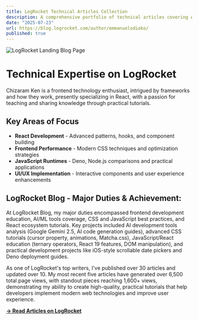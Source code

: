 ```yaml
---
title: LogRocket Technical Articles Collection
description: A comprehensive portfolio of technical articles covering API management, web security, and modern development practices published on LogRocket's platform.
date: "2025-07-23"
url: https://blog.logrocket.com/author/emmanuelodioko/
published: true
---
```


![LogRocket Landing Blog Page](/log.png)

# Technical Expertise on LogRocket

Chizaram Ken is a frontend technology enthusiast, intrigued by frameworks and how they work, presently specializing in React, with a passion for teaching and sharing knowledge through practical tutorials.


## Key Areas of Focus
- **React Development** - Advanced patterns, hooks, and component building
- **Frontend Performance** - Modern CSS techniques and optimization strategies  
- **JavaScript Runtimes** - Deno, Node.js comparisons and practical applications
- **UI/UX Implementation** - Interactive components and user experience enhancements

## LogRocket Blog - Major Duties & Achievement:
At LogRocket Blog, my major duties encompassed frontend development education, AI/ML tools coverage, CSS and JavaScript best practices, and React ecosystem tutorials. Key projects included AI development tools analysis (Google Gemini 2.5, AI code generation guides), advanced CSS tutorials (cursor property, animations, Matcha.css), JavaScript/React education (ternary operators, React 19 features, DOM manipulation), and practical development projects like iOS-style scrollable date pickers and Deno deployment guides. 

As one of LogRocket's top writers, I've published over 30 articles and updated over 10. My most recent five articles have generated over 6,500 total page views, with standout pieces reaching 1,600+ views, demonstrating my ability to create high-quality, practical tutorials that help developers implement modern web technologies and improve user experience.

**[→ Read Articles on LogRocket](https://blog.logrocket.com/author/emmanuelodioko/)**